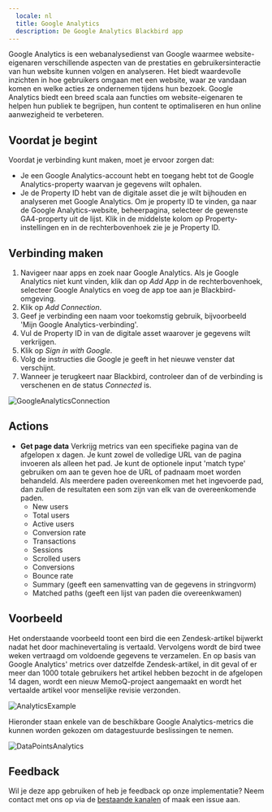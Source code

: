 ```yaml
---
  locale: nl
  title: Google Analytics
  description: De Google Analytics Blackbird app
---
```


<LinkCard title="View on Github" target="_blank" href="https://github.com/bb-io/GoogleAnalytics" icon="github" />

Google Analytics is een webanalysedienst van Google waarmee website-eigenaren verschillende aspecten van de prestaties en gebruikersinteractie van hun website kunnen volgen en analyseren. Het biedt waardevolle inzichten in hoe gebruikers omgaan met een website, waar ze vandaan komen en welke acties ze ondernemen tijdens hun bezoek. Google Analytics biedt een breed scala aan functies om website-eigenaren te helpen hun publiek te begrijpen, hun content te optimaliseren en hun online aanwezigheid te verbeteren.

## Voordat je begint

Voordat je verbinding kunt maken, moet je ervoor zorgen dat:

- Je een Google Analytics-account hebt en toegang hebt tot de Google Analytics-property waarvan je gegevens wilt ophalen.
- Je de Property ID hebt van de digitale asset die je wilt bijhouden en analyseren met Google Analytics. Om je property ID te vinden, ga naar de Google Analytics-website, beheerpagina, selecteer de gewenste GA4-property uit de lijst. Klik in de middelste kolom op Property-instellingen en in de rechterbovenhoek zie je je Property ID.

## Verbinding maken

1. Navigeer naar apps en zoek naar Google Analytics. Als je Google Analytics niet kunt vinden, klik dan op _Add App_ in de rechterbovenhoek, selecteer Google Analytics en voeg de app toe aan je Blackbird-omgeving.
2. Klik op _Add Connection_.
3. Geef je verbinding een naam voor toekomstig gebruik, bijvoorbeeld 'Mijn Google Analytics-verbinding'.
4. Vul de Property ID in van de digitale asset waarover je gegevens wilt verkrijgen.
5. Klik op _Sign in with Google_.
6. Volg de instructies die Google je geeft in het nieuwe venster dat verschijnt.
7. Wanneer je terugkeert naar Blackbird, controleer dan of de verbinding is verschenen en de status _Connected_ is.

![GoogleAnalyticsConnection](https://raw.githubusercontent.com/bb-io/GoogleAnalytics/main/image/README/GoogleAnalyticsConnection.png)

## Actions

- **Get page data** Verkrijg metrics van een specifieke pagina van de afgelopen x dagen. Je kunt zowel de volledige URL van de pagina invoeren als alleen het pad. Je kunt de optionele input 'match type' gebruiken om aan te geven hoe de URL of padnaam moet worden behandeld. Als meerdere paden overeenkomen met het ingevoerde pad, dan zullen de resultaten een som zijn van elk van de overeenkomende paden.
	- New users
	- Total users
	- Active users
	- Conversion rate
	- Transactions
	- Sessions
	- Scrolled users
	- Conversions
	- Bounce rate
	- Summary (geeft een samenvatting van de gegevens in stringvorm)
	- Matched paths (geeft een lijst van paden die overeenkwamen)


## Voorbeeld

Het onderstaande voorbeeld toont een bird die een Zendesk-artikel bijwerkt nadat het door machinevertaling is vertaald. Vervolgens wordt de bird twee weken vertraagd om voldoende gegevens te verzamelen. En op basis van Google Analytics' metrics over datzelfde Zendesk-artikel, in dit geval of er meer dan 1000 totale gebruikers het artikel hebben bezocht in de afgelopen 14 dagen, wordt een nieuw MemoQ-project aangemaakt en wordt het vertaalde artikel voor menselijke revisie verzonden.

![AnalyticsExample](https://raw.githubusercontent.com/bb-io/GoogleAnalytics/main/image/README/AnalyticsExample.png)

Hieronder staan enkele van de beschikbare Google Analytics-metrics die kunnen worden gekozen om datagestuurde beslissingen te nemen.

![DataPointsAnalytics](https://raw.githubusercontent.com/bb-io/GoogleAnalytics/main/image/README/DataPointsAnalytics.png)

## Feedback

Wil je deze app gebruiken of heb je feedback op onze implementatie? Neem contact met ons op via de [bestaande kanalen](https://www.blackbird.io/) of maak een issue aan.